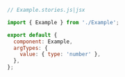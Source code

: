 ```js
// Example.stories.js|jsx

import { Example } from './Example';

export default {
  component: Example,
  argTypes: {
    value: { type: 'number' },
  },
};
```
